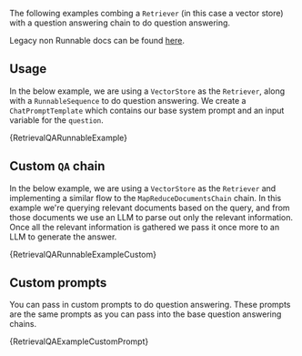 
The following examples combing a `Retriever` (in this case a vector store) with a question answering chain to do question answering.

Legacy non Runnable docs can be found [here](https://js.langchain.com/docs/modules/chains/popular/vector_db_qa_legacy).

## Usage

In the below example, we are using a `VectorStore` as the `Retriever`, along with a `RunnableSequence` to do question answering.
We create a `ChatPromptTemplate` which contains our base system prompt and an input variable for the `question`.

<CodeBlock language="typescript">{RetrievalQARunnableExample}</CodeBlock>

## Custom `QA` chain

In the below example, we are using a `VectorStore` as the `Retriever` and implementing a similar flow to the `MapReduceDocumentsChain` chain.
In this example we're querying relevant documents based on the query, and from those documents we use an LLM to parse out only the relevant information.
Once all the relevant information is gathered we pass it once more to an LLM to generate the answer.

<CodeBlock language="typescript">{RetrievalQARunnableExampleCustom}</CodeBlock>

## Custom prompts

You can pass in custom prompts to do question answering. These prompts are the same prompts as you can pass into the base question answering chains.

<CodeBlock language="typescript">{RetrievalQAExampleCustomPrompt}</CodeBlock>
